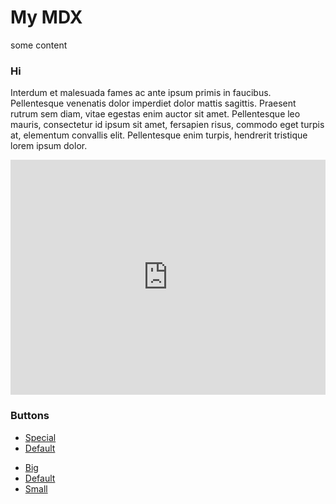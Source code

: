 # My MDX

some content

### Hi

Interdum et malesuada fames ac ante ipsum primis in faucibus. Pellentesque venenatis dolor imperdiet dolor mattis sagittis. Praesent rutrum sem diam, vitae egestas enim auctor sit amet. Pellentesque leo mauris, consectetur id ipsum sit amet, fersapien risus, commodo eget turpis at, elementum convallis elit. Pellentesque enim turpis, hendrerit tristique lorem ipsum dolor.


<iframe width="100%" height="376" frameborder="0"
  src="https://observablehq.com/embed/@alainro/how-to-embed-a-notebook-in-a-react-app?cells=animation"></iframe>

<h3>Buttons</h3>
<ul className="actions">
<li><a href="#" className="button special">Special</a></li>
<li><a href="#" className="button">Default</a></li>
</ul>
<ul className="actions">
<li><a href="#" className="button big">Big</a></li>
<li><a href="#" className="button">Default</a></li>
<li><a href="#" className="button small">Small</a></li>
</ul>